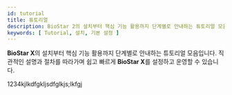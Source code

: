 ```yaml
---
id: tutorial
title: 튜토리얼
description: BioStar 2의 설치부터 핵심 기능 활용까지 단계별로 안내하는 튜토리얼 모음입니다. 
keywords: [ Tutorial, 설치, 기본 설정 ]
---
```


**BioStar X**의 설치부터 핵심 기능 활용까지 단계별로 안내하는 튜토리얼 모음입니다. 직관적인 설명과 절차를 따라가며 쉽고 빠르게 **BioStar X**를 설정하고 운영할 수 있습니다.

1234kjlkdfgkljsdfglkjs;lkfgj

<DocCardList />